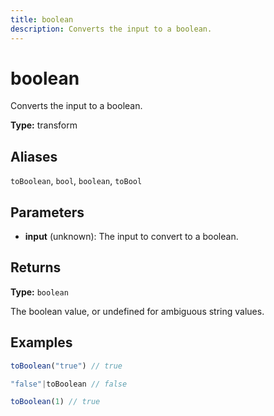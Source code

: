 ```yaml
---
title: boolean
description: Converts the input to a boolean.
---
```


# boolean

Converts the input to a boolean.

**Type:** transform

## Aliases

`toBoolean`, `bool`, `boolean`, `toBool`

## Parameters

- **input** (unknown): The input to convert to a boolean.

## Returns

**Type:** `boolean`

The boolean value, or undefined for ambiguous string values.

## Examples

```javascript
toBoolean("true") // true
```

```javascript
"false"|toBoolean // false
```

```javascript
toBoolean(1) // true
```
